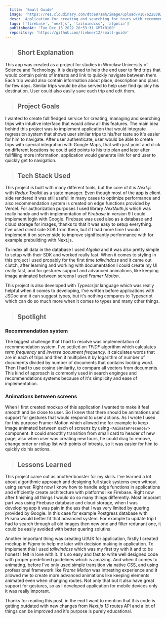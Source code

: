 ```yaml
---
  title: 'Small Guide'
  image: 'https://res.cloudinary.com/dtce87smh/image/upload/v1676228382/small-guide/thumbnail_cczygh.webp'
  desc: 'Application for creating and searching for tours with recommendations'
  tags: ['firebase', 'nextjs', 'tailwindcss', 'algolia']
  publishedAt: 'Tue Dec 13 2022 20:53:31 GMT+0100'
  repository: 'https://github.com/liebner12/small-guide'
---
```


> ## Short Explanation

This app was created as a project for studies in Wrocław University of Science and Technology. It is designed to help the end user to find trips that would contain points of intrests
and link to quickly navigate between them. Each trip would also contain information about place, description and plans for few days. Similar trips would be also served
to help user find quickly his destination. User could also easily save each trip and edit them.

<GridCols>
  <CloudinaryImage
    width="400"
    height="800"
    src="https://res.cloudinary.com/dtce87smh/image/upload/v1676228381/small-guide/home_k8aybg.webp"
    alt="Home page of Small Guide"
  />
  <CloudinaryImage
    width="400"
    height="800"
    src="https://res.cloudinary.com/dtce87smh/image/upload/v1676228381/small-guide/process-map_kyi8jg.webp"
    alt="Trip creator screen"
  />
  <CloudinaryImage
    width="400"
    height="800"
    src="https://res.cloudinary.com/dtce87smh/image/upload/v1676228382/small-guide/trip_iuk3bi.webp"
    alt="Created trip"
  />
</GridCols>

> ## Project Goals

I wanted to create full fledged service for creating, managing and searching trips with intuitive interface that would allow all this features.
The main idea behind this project was to implement application that would integrate regression system that shows user similar trips to his/her taste so it's easier for him to navigate.
After user authenticate, user would be able to create trips with special integration with Google Maps, that with just point and click on different locations he could add points to his trip plan
and later after fullfilling more information, application would generate link for end user to quickly get to navigation.

<CloudinaryImage
  src="https://res.cloudinary.com/dtce87smh/image/upload/v1676484393/small-guide/mockup_cyph4k.webp"
  height="1200"
  width="800"
  alt="Created trip"
  placeholder="blur"
/>

> ## Tech Stack Used

<div className="not-prose">
  <Icons
    icons={[
      'firebase',
      'nextjs',
      'tailwindcss',
      'algolia',
      'framermotion',
      'typescript',
    ]}
  />
</div>

This project is built with many different tools, but the core of it is _Next.js_ with _Redux Toolkit_ as a state manager. Even though most of the app is client side rendered it was still usefull in many cases to optimize performance and also
recommendation system is created on edge functions provided by Vercel. For authorization purposes I used library _NextAuth.js_ which was really handy and with implementation of _Firebase_ in version 9
I could implement login with Google. Firebase was used also as a database and cloud storage for images, thanks to that it was easy to setup everything. I've used client side SDK from them, but if I had more time
I would implement it on server side to improve significantly performance with for example prebuilding with Next.js.

To index all data in the database I used _Algolia_ and it was also pretty simple to setup
with their SDK and worked really fast. When it comes to styling in this project I used propably for the first time _tailwindcss_ and it came out clutch, after learning and working with documentation
I could create my UI really fast, and for gestures support and advanced animations, like keeping image animated between screens I used _Framer Motion_.

This project is also developed with _Typescript_ language which was really helpful when it comes to developing, I've written before applications with JSDoc and it can suggest types, but it's nothing compares
to Typescript which can do so much more when it comes to types and many other things.

> ## Spotlight

### Recommendation system

The biggest challenge that I had to resolve was implementation of recommendation system. I've settled on _TFIDF_ algorithm which calculates _term frequency_ and _inverse document frequency_.
It calculates words that are in each of trips and then it multiplies it by logarithm of number of documents divided by number of documents that contains looking word. Then I had to use cosine similarity,
to compare all vectors from documents. This kind of approach is commonly used in search enginges and recommendations systems because of it's simplicity and ease of implementation.

### Animations between screens

When I first created mockup of this application I wanted to make it feel smooth and be close to user. So I knew that there should be animations and support for gestures that would respond to user actions.
As I wrote I used for this purpose Framer Motion which allowed me for example to keep image animated between each of screens by using `<AnimatePresence/>` component. It could smoothly transition from small
card to header of new page, also when user was creating new tours, he could drag to remove, change order or rollup list with points of intrests, so it was easier for him to quickly do his actions.

> ## Lessons Learned

This project came out as another booster for my skills. I've learned a lot about algorithmic approach and designing full stack systems even without using server.
Right now I know how to handle edge functions in applications and efficiently create architecture with platforms like Firebase. Right now after finishing all things I would do so many things differently.
Most imporant part was using Firebase database and cloud storage, when I was developing app it was pain in the ass that I was very limited by quering provided by Google. In this case for example Postgress
database with Prisma would better fit that advanced system. For example to update trip I had to search through all old images then new one and filter redunant one, it could be easily avoided with better quering solutins.

Another important thing was creating UI/UX for application, firstly I created mockup in _Figma_ to help me later with decision making in application. To implement this I used _tailwindcss_ which was my first try with it
and to be honest I felt in love with it. It's so easy and fast to write well designed code with proper predefined guidelines which is amazing. And when it comes to animating, before I've only used
simple transition via native CSS, and using professional framework like _Frame Motion_ was intresting experience and it allowed me to create more advanced animations like keeping elements animated
even when changing routes. Not only that but it also have great support for gestures, so as I developed application for mobile devices only it was really imporant.

Thanks for reading this post, in the end I want to mention that this code is getting outdated with new changes from _Next.js 13_ routes API and a lot of things can be improved and it's purpose is purely
educational.
